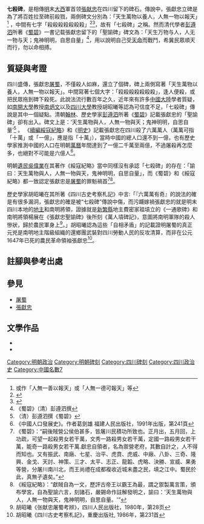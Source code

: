 '''七殺碑'''，是相傳[[明|明]]末[[大西|大西]]軍首领[[張献忠|張献忠]]在四川留下的碑石。傳說中，張獻忠立碑是為了將百姓拉至碑前殺戮，兩側碑文分別為：「天生萬物以養人，人無一物以報天」<ref>或作「人無一善以報天」或「人無一德可報天」等</ref> ，中間有七字「殺殺殺殺殺殺殺」<ref>{{Cite web |url=http://startupbeat.hkej.com/?p=48026 |title=二十一世紀殺人直播(老占) |accessdate=2017-10-28 |archive-date=2017-10-29 |archive-url=https://web.archive.org/web/20171029065024/http://startupbeat.hkej.com/?p=48026 |dead-url=no }}</ref><ref>{{Cite web |url=https://www.etnet.com.hk/mobile/tc/lifestyle/article.php?catpage=1&id=49202&catalias=culture&secalias=internationalaffairs |title=何來君堯「殺無赦」? |accessdate=2017-10-28 |archive-date=2017-10-29 |archive-url=https://web.archive.org/web/20171029013656/https://www.etnet.com.hk/mobile/tc/lifestyle/article.php?catpage=1&id=49202&catalias=culture&secalias=internationalaffairs |dead-url=no }}</ref>，故有「七殺碑」之稱。然而清代學者[[彭遵泗|彭遵泗]]所著《[[蜀碧|蜀碧]]》一書记载張獻忠留下的「聖諭碑」碑文為：「天生万物与人，人无一物与天；鬼神明明，自思自量」<ref>《蜀碧》（清）彭遵泗撰</ref>，用以說明自己受[[天命|天命]]而戰鬥，希冀民眾順天而行，勿以命相搏。

==質疑與考證==
四川盛傳，張獻忠[[屠蜀|屠蜀]]，不僅殺人如麻，還立了個碑，碑上兩側寫著「天生萬物以養人，人無一物以報天」。中間寫著七個大字：「殺殺殺殺殺殺殺」，逢人便殺，或把民眾拖到碑下殺死。此說法流行數百年之久，近年來有許多[[中國大陸|中國大陸]]學者質疑，如[[南開大學|南開大學]]教授[[南炳文|南炳文]]以及[[四川大學|四川大學]]教授胡昭曦等認為可信度不足，「七殺碑」傳說是其中一個疑點。清朝[[翰林|翰林]]、歷史學家[[彭遵泗|彭遵泗]]所著《[[蜀碧|蜀碧]]》記載張獻忠的「聖諭碑」卻有出入。碑文上是：‘天生萬物與人，人無一物與天；鬼神明明，自思自量’<ref>（清）彭遵泗撰《蜀碧》</ref> 。 《[[續編綏寇紀略|續編綏寇紀略]]》和《[[明史|明史]]》記載張獻忠在四川殺了六萬萬人（萬萬可指「十萬」或「一億」，應是指「十萬」），當時中國的總人口還不到一億，也有歷史學家推測中國的人口在明朝[[萬曆|萬曆]]年間達到了一億二千萬至兩億，不過屠殺再怎麼多，也絕對不可能是六億人<ref>《中國人口發展史》。作者葛劍雄 福建人民出版社，1991年出版，第241頁</ref>。

明朝[[遺民|遺民]][[吳偉業|吳偉業]]在其著作《綏寇紀略》當中同樣沒有承認「七殺碑」的存在：「諭曰：天生萬物與人，人無一物與天，鬼神明明，自思自量」，而《蜀碧》和《綏寇紀略》都一致認定張獻忠是[[屠蜀|屠蜀]]的罪魁禍首<ref>《蜀碧》：“嗣後賊營公侯伯甚多，皆屠川民積功所致也。正月出，五月回，上功疏，可望一起殺男女若干萬，文秀一路殺男女若干萬，定國一路殺男女若干萬，能奇一路殺男女若干萬.獻忠自領者，名為禦營老府，其數自計之，人不得而知也。又有振武、南廠、七星、治平、虎賁、虎威、中廠、八卦、三奇、隆興、金戈、天討、神策、三才、太平、志正、龍韜、虎略、決勝、宣威、果勇等營，分屠川南川北，而王尚禮在成都複收近城未盡之民，填之江中。蜀民於此，真無孑遺矣。”</ref><ref>《綏寇紀略》：“獻賊自為一文，歷評古帝王以霸王為最，謂之禦製萬言策，頒布學宮，自為聖諭六言，刻諸石，嚴錫命作註解發明之，諭曰：'天生萬物與人，人無一物與天，鬼神明明，自思自量。'”</ref>。

歷史學家胡昭曦在其所著《四川古史考察札記》中言:「『六萬萬有奇』的說法的確是有很多漏洞，張獻忠的確是被“七殺碑”傳說中傷，而污衊嫁禍張獻忠的就是明末四川本地的[[土地主|地主]]和南明將領，證據就是[[新繁縣|新繁縣]]地主費密家祖墳立的《一通歌碑》和南明將領楊展在《張獻忠聖諭碑》後所刻《萬人墳碑記》，意圖將南明軍隊的殺人慘狀，歸於農民軍身上<ref name="张献忠屠蜀考辨">胡昭曦《张献忠屠蜀考辨》，四川人民出版社，1980年，第28页</ref>。」胡昭曦認為這些「自相矛盾」的記載證明屠蜀的真正元兇是南明地主階級組織的還鄉團武裝對四川勞動人民的反攻清算，而非在公元1647年已死的農民革命領袖張獻忠<ref>胡昭曦《四川古史考察札記》，重慶出版社, 1986年，第231首</ref>。

==註腳與參考出處==
{{reflist}}

==參見==
*[[屠蜀|屠蜀]]
*[[張獻忠|張獻忠]]

== 文學作品 ==
* {{cite book|author=[[燕垒生|燕垒生]]|title=《七殺碑》（古體詩）}}
* {{cite book|author=[[朱貞木|朱貞木]]|title=《七殺碑》}}

[[Category:明朝政治|Category:明朝政治]]
[[Category:明朝碑刻|Category:明朝碑刻]]
[[Category:四川碑刻|Category:四川碑刻]]
[[Category:四川政治史|Category:四川政治史]]
[[Category:中國名數7|Category:中國名數7]]